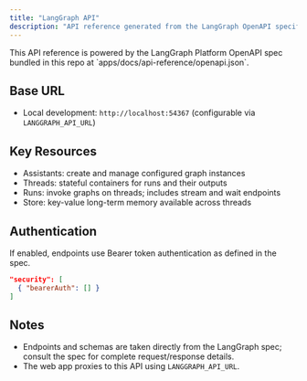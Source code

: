 ```yaml
---
title: "LangGraph API"
description: "API reference generated from the LangGraph OpenAPI specification used by NovAI"
---
```


<Info>
  This API reference is powered by the LangGraph Platform OpenAPI spec bundled
  in this repo at `apps/docs/api-reference/openapi.json`.
</Info>

## Base URL

- Local development: `http://localhost:54367` (configurable via `LANGGRAPH_API_URL`)

## Key Resources

- Assistants: create and manage configured graph instances
- Threads: stateful containers for runs and their outputs
- Runs: invoke graphs on threads; includes stream and wait endpoints
- Store: key-value long-term memory available across threads

## Authentication

If enabled, endpoints use Bearer token authentication as defined in the spec.

```json
"security": [
  { "bearerAuth": [] }
]
```

## Notes

- Endpoints and schemas are taken directly from the LangGraph spec; consult the spec for complete request/response details.
- The web app proxies to this API using `LANGGRAPH_API_URL`.

